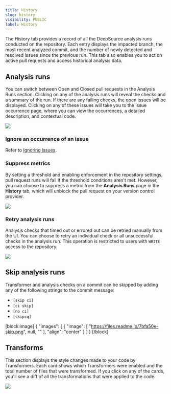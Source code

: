 ```yaml
---
title: History
slug: history
visibility: PUBLIC
label: History
---
```

The History tab provides a record of all the DeepSource analysis runs conducted on the repository. Each entry displays the impacted branch, the most recent analyzed commit, and the number of newly detected and resolved issues since the previous run. This tab also enables you to act on active pull requests and access historical analysis data.

## Analysis runs

You can switch between Open and Closed pull requests in the Analysis Runs section. Clicking on any of the analysis runs will reveal the checks and a summary of the run. If there are any failing checks, the open issues will be displayed. Clicking on any of these issues will take you to the issue occurrence page, where you can view the occurrences, a detailed description, and contextual code.

![](https://files.readme.io/9a70c8d-history.png)

### Ignore an occurrence of an issue

Refer to [Ignoring issues](/docs/repository-view-issues#ignoring-issues).

### Suppress metrics

By setting a threshold and enabling enforcement in the repository settings, pull request runs will fail if the threshold conditions aren't met. However, you can choose to suppress a metric from the **Analysis Runs** page in the **History** tab, which will unblock the pull request on your version control provider.

![](https://files.readme.io/d406e81-small-Suppress_metric.png)

### Retry analysis runs

Analysis checks that timed out or errored out can be retried manually from the UI. You can choose to retry an individual check or all unsuccessful checks in the analysis run. This operation is restricted to users with `WRITE` access to the repository.

![](https://files.readme.io/13d7739-image.png)

## Skip analysis runs

Transformer and analysis checks on a commit can be skipped by adding any of the following strings to the commit message:

- `[skip ci]`
- `[ci skip]`
- `[no ci]`
- `[skipcq]`

[block:image]
{
  "images": [
    {
      "image": [
        "https://files.readme.io/7bfa50e-skip.png",
        null,
        ""
      ],
      "align": "center"
    }
  ]
}
[/block]


## Transforms

This section displays the style changes made to your code by Transformers. Each card shows which Transformers were enabled and the total number of files that were transformed. If you click on any of the cards, you'll see a diff of all the transformations that were applied to the code.

![](https://files.readme.io/2b14d54-transforms.png)
